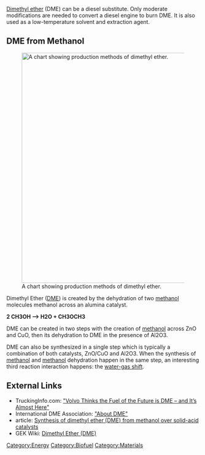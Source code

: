 [http://en.wikipedia.org/wiki/Dimethyl_ether Dimethyl ether] (DME) can be a diesel substitute. Only moderate modifications are needed to convert a diesel engine to burn DME. It is also used as a low-temperature solvent and extraction agent. 

==DME from Methanol==
[[File:1024px-Dme_production_dialg_090423.jpg|600px|thumb|right|A chart showing production methods of dimethyl ether.]]

Dimethyl Ether ([[DME]]) is created by the dehydration of two [[methanol]] molecules methanol across an alumina catalyst.

'''2 CH3OH --> H2O + CH3OCH3'''

DME can be created in two steps with the creation of [[methanol]] across ZnO and CuO, then its dehydration to DME in the presence of Al2O3.

DME can also be synthesized in a single step which is typically a combination of both catalysts, ZnO/CuO and Al2O3. When the synthesis of [[methanol]] and [[methanol]] dehydration happen in the same step, an interesting third reaction interaction happens: the [http://en.wikipedia.org/wiki/Water_gas_shift water-gas shift].

==External Links==
* TruckingInfo.com: [http://www.truckinginfo.com/article/story/2013/06/volvo-thinks-the-fuel-of-the-future-is-dme-and-it-s-almost-here.aspx "Volvo Thinks the Fuel of the Future is DME – and It’s Almost Here"]
* International DME Association: [https://www.aboutdme.org/index.asp?sid=48 "About DME"]
*article: [http://www.sciencedirect.com/science/article/pii/S0926860X9600275X Synthesis of dimethyl ether (DME) from methanol over solid-acid catalysts]
*GEK Wiki: [http://wiki.gekgasifier.com/w/page/6123698/Dimethyl%20Ether%20%28DME%29 Dimethyl Ether (DME)]

[[Category:Energy]]
[[Category:Biofuel]]
[[Category:Materials]]